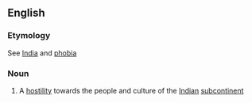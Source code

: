==English==

===Etymology===
See [[India]] and [[phobia]]

===Noun===
{{wikipedia}}
{{en-noun|-}}

# A [[hostility]] towards the people and culture of the [[Indian]] [[subcontinent]]